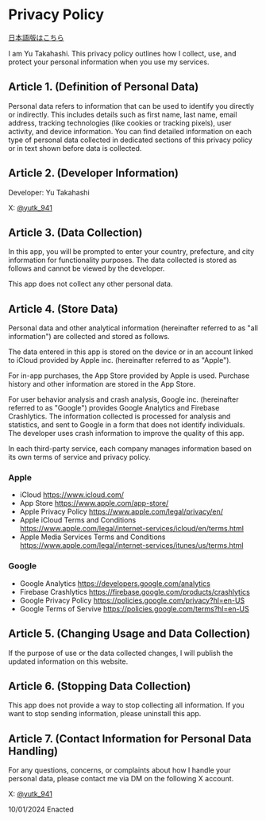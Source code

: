 # Privacy Policy

[日本語版はこちら](/eco-notify/privacy-policy/ja/)

I am Yu Takahashi. This privacy policy outlines how I collect, use, and protect your personal information when you use my services.

## Article 1. (Definition of Personal Data) 

Personal data refers to information that can be used to identify you directly or indirectly. This includes details such as first name, last name, email address, tracking technologies (like cookies or tracking pixels), user activity, and device information. You can find detailed information on each type of personal data collected in dedicated sections of this privacy policy or in text shown before data is collected.

## Article 2. (Developer Information) 

Developer: Yu Takahashi

X: [@yutk_941](https://x.com/yutk_941)

## Article 3. (Data Collection)

In this app, you will be prompted to enter your country, prefecture, and city information for functionality purposes. The data collected is stored as follows and cannot be viewed by the developer.

This app does not collect any other personal data.

## Article 4. (Store Data)

Personal data and other analytical information (hereinafter referred to as "all information") are collected and stored as follows.

The data entered in this app is stored on the device or in an account linked to iCloud provided by Apple inc. (hereinafter referred to as "Apple").

For in-app purchases, the App Store provided by Apple is used. Purchase history and other information are stored in the App Store.

For user behavior analysis and crash analysis, Google inc. (hereinafter referred to as "Google") provides Google Analytics and Firebase Crashlytics. The information collected is processed for analysis and statistics, and sent to Google in a form that does not identify individuals. The developer uses crash information to improve the quality of this app.

In each third-party service, each company manages information based on its own terms of service and privacy policy.

### Apple
- iCloud https://www.icloud.com/
- App Store https://www.apple.com/app-store/
- Apple Privacy Policy https://www.apple.com/legal/privacy/en/
- Apple iCloud Terms and Conditions https://www.apple.com/legal/internet-services/icloud/en/terms.html
- Apple Media Services Terms and Conditions https://www.apple.com/legal/internet-services/itunes/us/terms.html

### Google
- Google Analytics https://developers.google.com/analytics
- Firebase Crashlytics https://firebase.google.com/products/crashlytics
- Google Privacy Policy https://policies.google.com/privacy?hl=en-US
- Google Terms of Servive https://policies.google.com/terms?hl=en-US

## Article 5. (Changing Usage and Data Collection) 

If the purpose of use or the data collected changes, I will publish the updated information on this website.

## Article 6. (Stopping Data Collection) 

This app does not provide a way to stop collecting all information. If you want to stop sending information, please uninstall this app.

## Article 7. (Contact Information for Personal Data Handling) 

For any questions, concerns, or complaints about how I handle your personal data, please contact me via DM on the following X account.

X: [@yutk_941](https://x.com/yutk_941)

10/01/2024 Enacted
